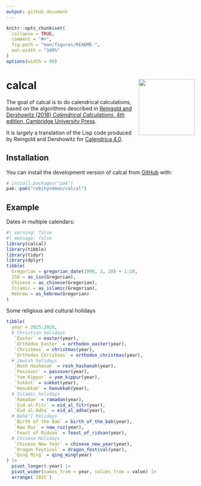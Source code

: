 ```yaml
---
output: github_document
---
```


<!-- README.md is generated from README.Rmd. Please edit that file -->

```r
knitr::opts_chunk$set(
  collapse = TRUE,
  comment = "#>",
  fig.path = "man/figures/README-",
  out.width = "100%"
)
options(width = 90)
```

# calcal <img src="man/figures/logo.png" align="right" width = 150 />


<!-- badges: start -->
<!-- badges: end -->

The goal of calcal is to do calendrical calculations, based on the algorithms described in [Reingold and
    Dershowitz (2018) *Calendrical Calculations*, 4th edition, Cambridge University Press](https://doi.org/10.1017/9781107415058).

It is largely a translation of the Lisp code produced by Reingold and Dershowitz for [Calendrica 4.0](https://github.com/EdReingold/calendar-code2).

## Installation

You can install the development version of calcal from [GitHub](https://github.com/) with:

``` r
# install.packages("pak")
pak::pak("robjhyndman/calcal")
```

## Example

Dates in multiple calendars:

```r
#| warning: false
#| message: false
library(calcal)
library(tibble)
library(tidyr)
library(dplyr)
tibble(
  Gregorian = gregorian_date(1990, 2, 20) + 1:10,
  ISO = as_iso(Gregorian),
  Chinese = as_chinese(Gregorian),
  Islamic = as_islamic(Gregorian),
  Hebrew = as_hebrew(Gregorian)
)
```

Some religious and cultural holidays

```r
tibble(
  year = 2025:2028,
  # Christian holidays
   `Easter` = easter(year),
   `Orthodox Easter` = orthodox_easter(year),
   `Christmas` = christmas(year),
   `Orthodox Christmas` = orthodox_christmas(year),
  # Jewish holidays
   `Rosh Hashanah` = rosh_hashanah(year),
   `Passover` = passover(year),
   `Yom Kippur` = yom_kippur(year),
   `Sukkot` = sukkot(year),
   `Hanukkah` = hanukkah(year),
  # Islamic holidays
   `Ramadan` = ramadan(year),
   `Eid al-Fitr` = eid_al_fitr(year),
   `Eid al-Adha` = eid_al_adha(year),
  # Baháʼí holidays
   `Birth of the Bab` = birth_of_the_bab(year),
   `Naw Ruz` = naw_ruz(year),
   `Feast of Ridvan` = feast_of_ridvan(year),
  # Chinese Holidays
   `Chinese New Year` = chinese_new_year(year),
   `Dragon Festival` = dragon_festival(year),
   `Qing Ming` = qing_ming(year)
) |>
  pivot_longer(-year) |>
  pivot_wider(names_from = year, values_from = value) |>
  arrange(`2025`)
```
